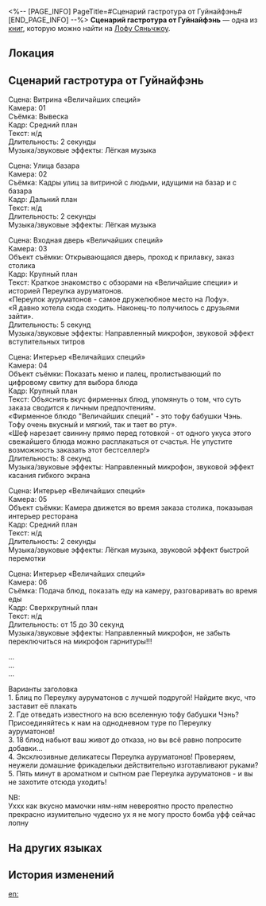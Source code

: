 <%-- [PAGE_INFO]
PageTitle=#Сценарий гастротура от Гуйнайфэнь#
[END_PAGE_INFO] --%>
{{Дополнить}}
{{Книга Инфобокс
|id           = 242
|Название     = 
|Изображение  = Иконка рукописи с Лофу Сяньчжоу.png
|Мир          = Лофу Сяньчжоу
|Томов        = 1
|Автор        = <!--нужно добавить-->
|Описание     = Сценарий гастротура, написанный Гуйнайфэнь,&nbsp;интернет-знаменитостью Сяньчжоу. Выполнен с завидным усердием.
|Том1         = {{tx}}
|Источник1    = {{tx|Отсутствует источник}}
|Персонажи    = 
|Фракции      = 
}}
'''Сценарий гастротура от Гуйнайфэнь''' — одна из [[Книги|книг]], которую можно найти на [[Лофу Сяньчжоу]].

==Локация==
{{Отметка карты|<!--название карты-->|<!--id отметки-->}}

==Сценарий гастротура от Гуйнайфэнь==
Сцена: Витрина «Величайших специй»<br />
Камера: 01<br />
Съёмка: Вывеска<br />
Кадр: Средний план<br />
Текст: н/д<br />
Длительность: 2 секунды<br />
Музыка/звуковые эффекты: Лёгкая музыка

Сцена: Улица базара<br />
Камера: 02<br />
Съёмка: Кадры улиц за витриной с людьми, идущими на базар и с базара<br />
Кадр: Дальний план<br />
Текст: н/д<br />
Длительность: 2 секунды<br />
Музыка/звуковые эффекты: Лёгкая музыка

Сцена: Входная дверь «Величайших специй»<br />
Камера: 03<br />
Объект съёмки: Открывающаяся дверь, проход к прилавку, заказ столика<br />
Кадр: Крупный план<br />
Текст: Краткое знакомство с обзорами на «Величайшие специи» и историей Переулка ауруматонов.<br />
«Переулок ауруматонов - самое дружелюбное место на Лофу».<br />
«Я давно хотела сюда сходить. Наконец-то получилось с друзьями зайти».<br />
Длительность: 5 секунд<br />
Музыка/звуковые эффекты: Направленный микрофон, звуковой эффект вступительных титров

Сцена: Интерьер «Величайших специй»<br />
Камера: 04<br />
Объект съёмки: Показать меню и палец, пролистывающий по цифровому свитку для выбора блюда<br />
Кадр: Крупный план<br />
Текст: Объяснить вкус фирменных блюд, упомянуть о том, что суть заказа сводится к личным предпочтениям.<br />
«Фирменное блюдо "Величайших специй" - это тофу бабушки Чэнь. Тофу очень вкусный и мягкий, так и тает во рту».<br />
«Шеф нарезает свинину прямо перед готовкой - от одного укуса этого свежайшего блюда можно расплакаться от счастья. Не упустите возможность заказать этот бестселлер!»<br />
Длительность: 8 секунд<br />
Музыка/звуковые эффекты: Направленный микрофон, звуковой эффект касания гибкого экрана

Сцена: Интерьер «Величайших специй»<br />
Камера: 05<br />
Объект съёмки: Камера движется во время заказа столика, показывая интерьер ресторана<br />
Кадр: Средний план<br />
Текст: н/д<br />
Длительность: 2 секунды<br />
Музыка/звуковые эффекты: Лёгкая музыка, звуковой эффект быстрой перемотки

Сцена: Интерьер «Величайших специй»<br />
Камера: 06<br />
Съёмка: Подача блюд, показать еду на камеру, разговаривать во время еды<br />
Кадр: Сверхкрупный план<br />
Текст: н/д<br />
Длительность: от 15 до 30 секунд<br />
Музыка/звуковые эффекты: Направленный микрофон, не забыть переключиться на микрофон гарнитуры!!!

...<br />
...<br />
...

Варианты заголовка<br />
1. Блиц по Переулку ауруматонов с лучшей подругой! Найдите вкус, что заставит её плакать<br />
2. Где отведать известного на всю вселенную тофу бабушки Чэнь? Присоединяйтесь к нам на однодневном туре по Переулку ауруматонов!<br />
3. 18 блюд набьют ваш живот до отказа, но вы всё равно попросите добавки...<br />
4. Эксклюзивные деликатесы Переулка ауруматонов! Проверяем, неужели домашние фрикадельки действительно изготавливают руками?<br />
5. Пять минут в ароматном и сытном рае Переулка ауруматонов - и вы не захотите отсюда уходить!

NB:<br />
Уххх как вкусно мамочки ням-ням невероятно просто прелестно прекрасно изумительно чудесно ух я не могу просто бомба уфф сейчас лопну

==На других языках==
{{На других языках
|en   = Guinaifen's script for videos regarding visiting restaurants
|zhs  = 桂乃芬的美食探店台本
|zht  = 桂乃芬的美食店家測評腳本
|ja   = 桂乃芬の美食探索台本
|ko   = 계네빈의 미식 탐방 시나리오
|es   = Guion para los videos de exploración gastronómica creado por Guinaifen
|fr   = Script de Guinaifen pour les vidéos de visites de restaurants
|ru   = Сценарий гастротура от Гуйнайфэнь
|th   = สคริปต์รีวิวร้านอร่อยของ Guinaifen
|vi   = Kịch Bản Khảo Sát Tiệm Ẩm Thực Của Guinaifen
|de   = Guinaifens Drehbuch für Videos über Restaurantbesuche
|id   = Naskah Kunjungan Kuliner Guinaifen
|pt   = Roteiro de Guinaifen dos Vídeos de Visitas a Restaurantes
}}

==История изменений==
{{История изменений|3.5}}

[[en:]]
